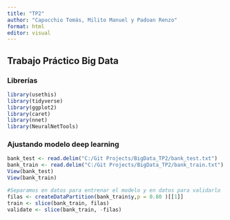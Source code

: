 ```yaml
---
title: "TP2"
author: "Capucchio Tomás, Milito Manuel y Padoan Renzo"
format: html
editor: visual
---
```


## Trabajo Práctico Big Data

### Librerías

```r
library(usethis)
library(tidyverse)
library(ggplot2)
library(caret)
library(nnet)
library(NeuralNetTools)
```

### Ajustando modelo deep learning

```r

bank_test <- read.delim("C:/Git Projects/BigData_TP2/bank_test.txt")
bank_train <- read.delim("C:/Git Projects/BigData_TP2/bank_train.txt")
View(bank_test)
View(bank_train)
```

```r
#Separamos en datos para entrenar el modelo y en datos para validarlo
filas <- createDataPartition(bank_train$y,p = 0.80 )[[1]]
train <- slice(bank_train, filas)
validate <- slice(bank_train, -filas)
```

```r

```
